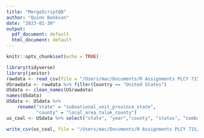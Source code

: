```yaml
---
title: "MergeScriptQB"
author: "Quinn Bankson"
date: "2023-01-30"
output:
  pdf_document: default
  html_document: default
---
```


```r
knitr::opts_chunk$set(echo = TRUE)
```


```r
library(tidyverse)
library(janitor)
rawdata <- read_csv(file = "/Users/mac/Documents/R Assignments PLCY 715/DarkOrchid/Bankson/InitialData/QBGlobalCoalTrackData.csv")
USrawdata <- rawdata %>% filter(Country == "United States")
USdata <- clean_names(USrawdata)
names(USdata)
USdata <- USdata %>% 
    rename("state" = "subnational_unit_province_state",
           "county" = "local_area_taluk_county")
us_coal <- USdata %>% select("state", "year","county", "status", "combustion_technology", "emission_factor_kg_of_co2_per_tj", "annual_co2_million_tonnes_annum", "lifetime_co2")

write_csv(us_coal, file = "/Users/mac/Documents/R Assignments PLCY 715/DarkOrchid/Bankson/coal_dta_clean1.csv")
```

